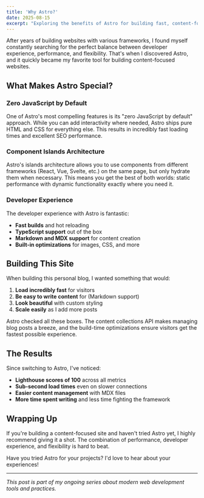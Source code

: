 ```yaml
---
title: 'Why Astro?'
date: 2025-08-15
excerpt: "Exploring the benefits of Astro for building fast, content-focused websites and why it's become my go-to framework for static sites."
---
```


After years of building websites with various frameworks, I found myself constantly searching for the perfect balance between developer experience, performance, and flexibility. That's when I discovered Astro, and it quickly became my favorite tool for building content-focused websites.

## What Makes Astro Special?

### Zero JavaScript by Default

One of Astro's most compelling features is its "zero JavaScript by default" approach. While you can add interactivity where needed, Astro ships pure HTML and CSS for everything else. This results in incredibly fast loading times and excellent SEO performance.

### Component Islands Architecture

Astro's islands architecture allows you to use components from different frameworks (React, Vue, Svelte, etc.) on the same page, but only hydrate them when necessary. This means you get the best of both worlds: static performance with dynamic functionality exactly where you need it.

### Developer Experience

The developer experience with Astro is fantastic:

- **Fast builds** and hot reloading
- **TypeScript support** out of the box
- **Markdown and MDX support** for content creation
- **Built-in optimizations** for images, CSS, and more

## Building This Site

When building this personal blog, I wanted something that would:

1. **Load incredibly fast** for visitors
2. **Be easy to write content** for (Markdown support)
3. **Look beautiful** with custom styling
4. **Scale easily** as I add more posts

Astro checked all these boxes. The content collections API makes managing blog posts a breeze, and the build-time optimizations ensure visitors get the fastest possible experience.

## The Results

Since switching to Astro, I've noticed:

- **Lighthouse scores of 100** across all metrics
- **Sub-second load times** even on slower connections
- **Easier content management** with MDX files
- **More time spent writing** and less time fighting the framework

## Wrapping Up

If you're building a content-focused site and haven't tried Astro yet, I highly recommend giving it a shot. The combination of performance, developer experience, and flexibility is hard to beat.

Have you tried Astro for your projects? I'd love to hear about your experiences!

---

_This post is part of my ongoing series about modern web development tools and practices._
